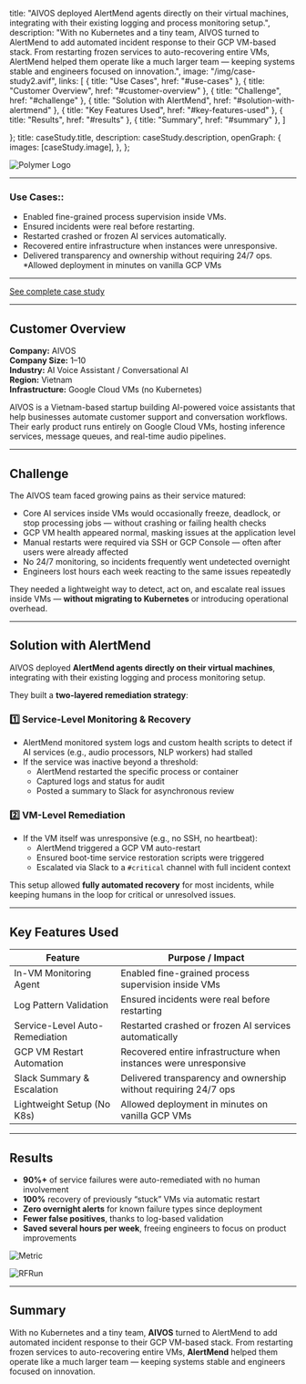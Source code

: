 
  title: "AIVOS deployed AlertMend agents directly on their virtual machines, integrating with their existing logging and process monitoring setup.",
  description: "With no Kubernetes and a tiny team, AIVOS turned to AlertMend to add automated incident response to their GCP VM-based stack. From restarting frozen services to auto-recovering entire VMs, AlertMend helped them operate like a much larger team — keeping systems stable and engineers focused on innovation.",
  image:
    "/img/case-study2.avif",
  links: [
  { title: "Use Cases", href: "#use-cases" },
  { title: "Customer Overview", href: "#customer-overview" },
  { title: "Challenge", href: "#challenge" },
  { title: "Solution with AlertMend", href: "#solution-with-alertmend" },
  { title: "Key Features Used", href: "#key-features-used" },
  { title: "Results", href: "#results" },
  { title: "Summary", href: "#summary" },
]

};
  title: caseStudy.title,
  description: caseStudy.description,
  openGraph: {
    images: [caseStudy.image],
  },
};


![Polymer Logo](/img/avios-logo.svg)

---

### <span id="use-cases" />Use Cases::

* Enabled fine-grained process supervision inside VMs.
* Ensured incidents were real before restarting.
* Restarted crashed or frozen AI services automatically.
* Recovered entire infrastructure when instances were unresponsive.
* Delivered transparency and ownership without requiring 24/7 ops.
*Allowed deployment in minutes on vanilla GCP VMs

---

[See complete case study](https://docs.google.com/document/d/1pg5nKmgesCoJ-uT-8cdxl0tPrJS28xpULC5MqcPZ5qc/edit?usp=sharing)

---
## <span id="customer-overview" /> Customer Overview

**Company:** AIVOS  
**Company Size:** 1–10  
**Industry:** AI Voice Assistant / Conversational AI  
**Region:** Vietnam  
**Infrastructure:** Google Cloud VMs (no Kubernetes)

AIVOS is a Vietnam-based startup building AI-powered voice assistants that help businesses automate customer support and conversation workflows. Their early product runs entirely on Google Cloud VMs, hosting inference services, message queues, and real-time audio pipelines.

---

## <span id="challenge" /> Challenge

The AIVOS team faced growing pains as their service matured:
- Core AI services inside VMs would occasionally freeze, deadlock, or stop processing jobs — without crashing or failing health checks  
- GCP VM health appeared normal, masking issues at the application level  
- Manual restarts were required via SSH or GCP Console — often after users were already affected  
- No 24/7 monitoring, so incidents frequently went undetected overnight  
- Engineers lost hours each week reacting to the same issues repeatedly  

They needed a lightweight way to detect, act on, and escalate real issues inside VMs — **without migrating to Kubernetes** or introducing operational overhead.

---

## <span id="solution-with-alertmend" /> Solution with AlertMend

AIVOS deployed **AlertMend agents directly on their virtual machines**, integrating with their existing logging and process monitoring setup.

They built a **two-layered remediation strategy**:

### 1️⃣ <span id="service-level-monitoring&-recovery" /> Service-Level Monitoring & Recovery
- AlertMend monitored system logs and custom health scripts to detect if AI services (e.g., audio processors, NLP workers) had stalled  
- If the service was inactive beyond a threshold:  
  - AlertMend restarted the specific process or container  
  - Captured logs and status for audit  
  - Posted a summary to Slack for asynchronous review  

### 2️⃣<span id="vm-level-remediation" /> VM-Level Remediation
- If the VM itself was unresponsive (e.g., no SSH, no heartbeat):  
  - AlertMend triggered a GCP VM auto-restart  
  - Ensured boot-time service restoration scripts were triggered  
  - Escalated via Slack to a `#critical` channel with full incident context  

This setup allowed **fully automated recovery** for most incidents, while keeping humans in the loop for critical or unresolved issues.

---

## <span id="key-features-used" /> Key Features Used

| Feature                        | Purpose / Impact                                              |
|-------------------------------|----------------------------------------------------------------|
| In-VM Monitoring Agent         | Enabled fine-grained process supervision inside VMs           |
| Log Pattern Validation         | Ensured incidents were real before restarting                 |
| Service-Level Auto-Remediation| Restarted crashed or frozen AI services automatically         |
| GCP VM Restart Automation      | Recovered entire infrastructure when instances were unresponsive |
| Slack Summary & Escalation     | Delivered transparency and ownership without requiring 24/7 ops |
| Lightweight Setup (No K8s)     | Allowed deployment in minutes on vanilla GCP VMs             |

---

## <span id="results" /> Results

- **90%+** of service failures were auto-remediated with no human involvement  
- **100%** recovery of previously “stuck” VMs via automatic restart  
- **Zero overnight alerts** for known failure types since deployment  
- **Fewer false positives**, thanks to log-based validation  
- **Saved several hours per week**, freeing engineers to focus on product improvements 

![Metric](/img/avios-metric.png)

![RFRun](/img/avios-rfrun.png)

---

## <span id="summary" /> Summary

With no Kubernetes and a tiny team, **AIVOS** turned to AlertMend to add automated incident response to their GCP VM-based stack. From restarting frozen services to auto-recovering entire VMs, **AlertMend** helped them operate like a much larger team — keeping systems stable and engineers focused on innovation.
